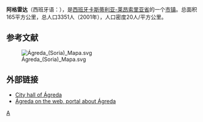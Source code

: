 {{expand|time=2016-05-05T16:29:55+00:00}}
{{unreferenced|time=2016-05-05T16:29:55+00:00}}
{{Infobox settlement
| name                    = 阿格雷达
| native_name             = Ágreda
| settlement_type         = 市镇
| image_skyline           = 
| imagesize               = 
| image_alt               = 
| image_caption           = 
| image_flag              = 
| flag_size               = 
| flag_alt                = 
| image_shield            = 
| shield_size             = 
| shield_alt              = 
| nickname                = 
| motto                   = 
| pushpin_map             = Spain
| pushpin_label_position  = 
| pushpin_map_alt         = 
| pushpin_map_caption     = 在西班牙的位置
|latd=41|latm=51|lats=18.3|latNS=N|
|longd=1|longm=55|longs=13.6|longEW=W|
| coordinates_type        = region:ES_type:city
| coordinates_display     = inline,title
| coordinates_footnotes   = 
| subdivision_type        = 国家
| subdivision_name        = 西班牙
| subdivision_type1       = [[西班牙行政区划|自治区]]
| subdivision_name1       = [[卡斯蒂利亚-莱昂|卡斯蒂利亚-莱昂]]
| subdivision_type2       = [[省_(西班牙)|省]]
| subdivision_name2       = [[索里亚省|索里亚省]]
| established_title       = 
| established_date        = 
| leader_party            = 
| leader_title            = 
| leader_name             = 
| area_footnotes          = 
| area_total_km2          = 165
| elevation_footnotes     = 
| elevation_m             = 
| population_footnotes    = 
| population_total        = 3351
| population_as_of        = 2001
| population_density_km2  = auto
| population_demonym      = 
| population_note         = 
| timezone1               = [[欧洲中部时间|CET]]
| utc_offset1             = +1
| timezone1_DST           = [[欧洲中部夏令时间|CEST]]
| utc_offset1_DST         = +2
| postal_code_type        = 邮编
| postal_code             = 
| area_code_type          = 
| area_code               = 
| website                 = 
| footnotes               = 
}}
'''阿格雷达'''（西班牙语：{{lang|es|Ágreda}}），是[[西班牙|西班牙]][[卡斯蒂利亚-莱昂|卡斯蒂利亚-莱昂]][[索里亚省|索里亚省]]的一个[[市镇_(西班牙)|市镇]]。总面积165平方公里，总人口3351人（2001年），人口密度20人/平方公里。

==参考文献==
{{reflist}}
[[File:Ágreda_(Soria)_Mapa.svg|right]]

== 外部链接 ==
* [https://web.archive.org/web/20071219105502/http://www.aytoagreda.com/ City hall of Ágreda]
* [https://web.archive.org/web/20071221022514/http://www.agreda-soria.com/ Ágreda on the web, portal about Ágreda]

{{Municipalities_in_Soria}}

[[Category:索里亚省市镇|A]]